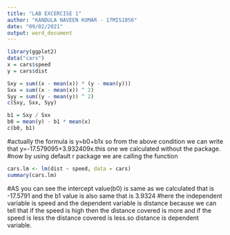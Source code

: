 ---
title: "LAB EXCERCISE 1"
author: "KANDULA NAVEEN KUMAR - 17MIS1056"
date: "09/02/2021"
output: word_document
---

```{r}
library(ggplot2)
data("cars")
x = cars$speed
y = cars$dist

```

```{r}
Sxy = sum((x - mean(x)) * (y - mean(y)))
Sxx = sum((x - mean(x)) ^ 2)
Syy = sum((y - mean(y)) ^ 2)
c(Sxy, Sxx, Syy)

```

```{r}
b1 = Sxy / Sxx
b0 = mean(y) - b1 * mean(x)
c(b0, b1)

```
#actually the formula is y=b0+b1x so from the above condition we can write that y=-17.579095+3.932409x.this one we calculated without the package. #now by using default r package we are calling the function

```{r}
cars.lm <- lm(dist ~ speed, data = cars)
summary(cars.lm)


```

#AS you can see the intercept value(b0) is same as we calculated that is -17.5791 and the b1 value is also same that is 3.9324 #here the independent variable is speed and the dependent variable is distance because we can tell that if the speed is high then the distance covered is more and if the speed is less the distance covered is less.so distance is dependent variable.
